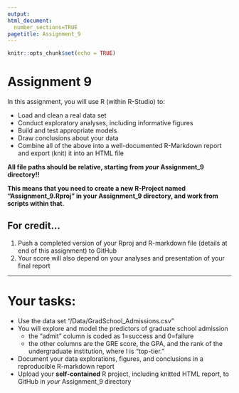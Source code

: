 ```yaml
---
output: 
html_document:
  number_sections=TRUE
pagetitle: Assignment_9
---
```



```r
knitr::opts_chunk$set(echo = TRUE)
```

# **Assignment 9**

In this assignment, you will use R (within R-Studio) to:
  
+ Load and clean a real data set
+ Conduct exploratory analyses, including informative figures
+ Build and test appropriate models
+ Draw conclusions about your data
+ Combine all of the above into a well-documented R-Markdown report and export (knit) it into an HTML file

**All file paths should be relative, starting from *your* Assignment_9 directory!!**

**This means that you need to create a new R-Project named "Assignment_9.Rproj" in your Assignment_9 directory, and work from scripts within that.**


## **For credit...**

1.  Push a completed version of your Rproj and R-markdown file (details at end of this assignment) to GitHub
2.  Your score will also depend on your analyses and presentation of your final report

____________

# Your tasks:

+ Use the data set "/Data/GradSchool_Admissions.csv"
+ You will explore and model the predictors of graduate school admission
  - the "admit" column is coded as 1=success and 0=failure
  - the other columns are the GRE score, the GPA, and the rank of the undergraduate institution, where I is "top-tier."
+ Document your data explorations, figures, and conclusions in a reproducible R-markdown report
+ Upload your **self-contained** R project, including knitted HTML report, to GitHub in *your* Assignment_9 directory


